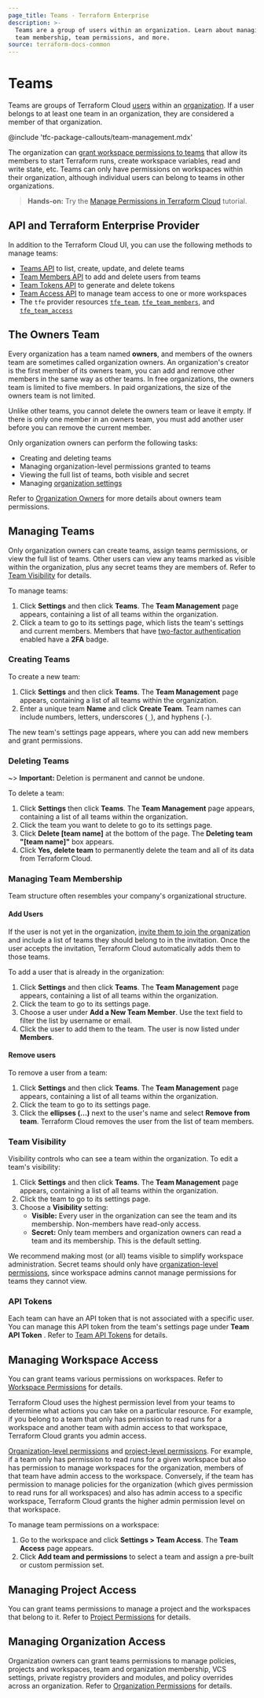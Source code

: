 ```yaml
---
page_title: Teams - Terraform Enterprise
description: >-
  Teams are a group of users within an organization. Learn about managing teams,
  team membership, team permissions, and more.
source: terraform-docs-common
---
```


[organizations]: /terraform/enterprise/users-teams-organizations/organizations

[organization settings]: /terraform/enterprise/users-teams-organizations/organizations#organization-settings

[users]: /terraform/enterprise/users-teams-organizations/users

# Teams

Teams are groups of Terraform Cloud [users][] within an [organization][organizations]. If a user belongs to at least one team in an organization, they are considered a member of that organization.

<!-- BEGIN: TFC:only name:pnp-callout -->

@include 'tfc-package-callouts/team-management.mdx'

<!-- END: TFC:only name:pnp-callout -->

The organization can [grant workspace permissions to teams](#managing-workspace-access) that allow its members to start Terraform runs, create workspace variables, read and write state, etc. Teams can only have permissions on workspaces within their organization, although individual users can belong to teams in other organizations.

> **Hands-on:** Try the [Manage Permissions in Terraform Cloud](/terraform/tutorials/cloud/cloud-permissions?utm_source=WEBSITE&utm_medium=WEB_IO&utm_offer=ARTICLE_PAGE&utm_content=DOCS) tutorial.

## API and Terraform Enterprise Provider

In addition to the Terraform Cloud UI, you can use the following methods to manage teams:

-   [Teams API](/terraform/enterprise/api-docs/teams) to list, create, update, and delete teams
-   [Team Members API](/terraform/enterprise/api-docs/team-members) to add and delete users from teams
-   [Team Tokens API](/terraform/enterprise/api-docs/team-tokens) to generate and delete tokens
-   [Team Access API](/terraform/enterprise/api-docs/team-access) to manage team access to one or more workspaces
-   The `tfe` provider resources [`tfe_team`](https://registry.terraform.io/providers/hashicorp/tfe/latest/docs/resources/team), [`tfe_team_members`](https://registry.terraform.io/providers/hashicorp/tfe/latest/docs/resources/team_members), and [`tfe_team_access`](https://registry.terraform.io/providers/hashicorp/tfe/latest/docs/resources/team_access)

## The Owners Team

Every organization has a team named **owners**, and members of the owners team are sometimes called organization owners. An organization's creator is the first member of its owners team, you can add and remove other members in the same way as other teams. In free organizations, the owners team is limited to five members. In paid organizations, the size of the owners team is not limited.

Unlike other teams, you cannot delete the owners team or leave it empty. If there is only one member in an owners team, you must add another user before you can remove the current member.

Only organization owners can perform the following tasks:

-   Creating and deleting teams
-   Managing organization-level permissions granted to teams
-   Viewing the full list of teams, both visible and secret
-   Managing [organization settings][]

Refer to [Organization Owners](/terraform/enterprise/users-teams-organizations/permissions#organization-owners) for more details about owners team permissions.

[permissions-citation]: #intentionally-unused---keep-for-maintainers

## Managing Teams

Only organization owners can create teams, assign teams permissions, or view the full list of teams. Other users can view any teams marked as visible within the organization, plus any secret teams they
are members of. Refer to [Team Visibility](/terraform/enterprise/users-teams-organizations/teams#team-visibility) for details.

To manage teams:

1.  Click **Settings** and then click **Teams**. The **Team Management** page appears, containing a list of all teams within the organization.
2.  Click a team to go to its settings page, which lists the team's settings and current members. Members that have [two-factor authentication](/terraform/enterprise/users-teams-organizations/2fa) enabled have a **2FA** badge.

[permissions-citation]: #intentionally-unused---keep-for-maintainers

### Creating Teams

To create a new team:

1.  Click **Settings** and then click **Teams**. The **Team Management** page appears, containing a list of all teams within the organization.
2.  Enter a unique team **Name** and click **Create Team**. Team names can include numbers, letters, underscores (`_`), and hyphens (`-`).

The new team's settings page appears, where you can add new members and grant permissions.

### Deleting Teams

~> **Important:** Deletion is permanent and cannot be undone.

To delete a team:

1.  Click **Settings** then click **Teams**. The **Team Management** page appears, containing a list of all teams within the organization.
2.  Click the team you want to delete to go to its settings page.
3.  Click **Delete [team name]** at the bottom of the page. The **Deleting team "[team name]"** box appears.
4.  Click **Yes, delete team** to permanently delete the team and all of its data from Terraform Cloud.

[permissions-citation]: #intentionally-unused---keep-for-maintainers

### Managing Team Membership

Team structure often resembles your company's organizational structure.

#### Add Users

If the user is not yet in the organization, [invite them to join the organization](/terraform/enterprise/users-teams-organizations/organizations#users) and include a list of teams they should belong to in the invitation. Once the user accepts the invitation, Terraform Cloud automatically adds them to those teams.

To add a user that is already in the organization:

1.  Click **Settings** and then click **Teams**. The **Team Management** page appears, containing a list of all teams within the organization.
2.  Click the team to go to its settings page.
3.  Choose a user under **Add a New Team Member**. Use the text field to filter the list by username or email.
4.  Click the user to add them to the team. The user is now listed under **Members**.

#### Remove users

To remove a user from a team:

1.  Click **Settings** and then click **Teams**. The **Team Management** page appears, containing a list of all teams within the organization.
2.  Click the team to go to its settings page.
3.  Click the **ellipses (...)** next to the user's name and select **Remove from team**. Terraform Cloud removes the user from the list of team members.

### Team Visibility

Visibility controls who can see a team within the organization. To edit a team's visibility:

1.  Click **Settings** and then click **Teams**. The **Team Management** page appears, containing a list of all teams within the organization.
2.  Click the team to go to its settings page.
3.  Choose a **Visibility** setting:
    -   **Visible:** Every user in the organization can see the
        team and its membership. Non-members have read-only access.
    -   **Secret:** Only team members and organization owners can read a team and its membership. This is the default setting.

We recommend making most (or all) teams visible to simplify workspace administration. Secret teams should only have
[organization-level permissions](/terraform/enterprise/users-teams-organizations/permissions#organization-permissions), since workspace admins cannot manage permissions for teams they cannot view.

[permissions-citation]: #intentionally-unused---keep-for-maintainers

### API Tokens

Each team can have an API token that is not associated with a specific user. You can manage this API token from the team's settings page under **Team API Token** . Refer to [Team API Tokens](/terraform/enterprise/users-teams-organizations/api-tokens#team-api-tokens) for details.

## Managing Workspace Access

You can grant teams various permissions on workspaces. Refer to [Workspace Permissions](/terraform/enterprise/users-teams-organizations/permissions#workspace-permissions) for details.

 Terraform Cloud uses the highest permission level from your teams to determine what actions you can take on a particular resource. For example, if you belong to a team that only has permission to read runs for a workspace and another team with admin access to that workspace, Terraform Cloud grants you admin access.

[permissions-citation]: #intentionally-unused---keep-for-maintainers

[Organization-level permissions](/terraform/enterprise/users-teams-organizations/permissions#organization-permissions) and [project-level permissions](/terraform/enterprise/users-teams-organizations/permissions#project-permissions). For example, if a team only has permission to read runs for a given workspace but also has permission to manage workspaces for the organization, members of that team have admin access to the workspace. Conversely, if the team has permission to manage policies for the organization (which gives permission to read runs for all workspaces) and also has admin access to a specific workspace, Terraform Cloud grants the higher admin permission level on that workspace.

To manage team permissions on a workspace:

1.  Go to the workspace and click **Settings > Team Access**. The **Team Access** page appears.
2.  Click **Add team and permissions** to select a team and assign a pre-built or custom permission set.

[permissions-citation]: #intentionally-unused---keep-for-maintainers

## Managing Project Access

You can grant teams permissions to manage a project and the workspaces that belong to it. Refer to [Project Permissions](/terraform/enterprise/users-teams-organizations/permissions#project-permissions) for details.

## Managing Organization Access

Organization owners can grant teams permissions to manage policies, projects and workspaces, team and organization membership, VCS settings, private registry providers and modules, and policy overrides across an organization. Refer to [Organization Permissions](/terraform/enterprise/users-teams-organizations/permissions#organization-permissions) for details.

[permissions-citation]: #intentionally-unused---keep-for-maintainers
